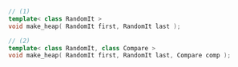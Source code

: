```cpp
// (1)
template< class RandomIt >
void make_heap( RandomIt first, RandomIt last );

// (2)
template< class RandomIt, class Compare >
void make_heap( RandomIt first, RandomIt last, Compare comp );
```
